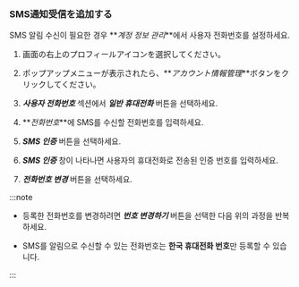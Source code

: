 ### SMS通知受信を追加する

SMS 알림 수신이 필요한 경우 **_계정 정보 관리_**에서 사용자 전화번호를 설정하세요. 

<ImgLang img='set-event-sms-notification.png' desc='사용자 전화번호' />

1.  画面の右上のプロフィールアイコンを選択してください。 

2.  ポップアップメニューが表示されたら、**_アカウント情報管理_**ボタンをクリックしてください。 

3.  **_사용자 전화번호_** 섹션에서 **_일반 휴대전화_** 버튼을 선택하세요. 

4.  **_전화번호_**에 SMS를 수신할 전화번호를 입력하세요.

5.  **_SMS 인증_** 버튼을 선택하세요.

6.  **_SMS 인증_** 창이 나타나면 사용자의 휴대전화로 전송된 인증 번호를 입력하세요.

7.  **_전화번호 변경_** 버튼을 선택하세요.

:::note

-   등록한 전화번호를 변경하려면 **_번호 변경하기_** 버튼을 선택한 다음 위의 과정을 반복하세요.

-   SMS를 알림으로 수신할 수 있는 전화번호는 **한국 휴대전화 번호**만 등록할 수 있습니다.

:::
